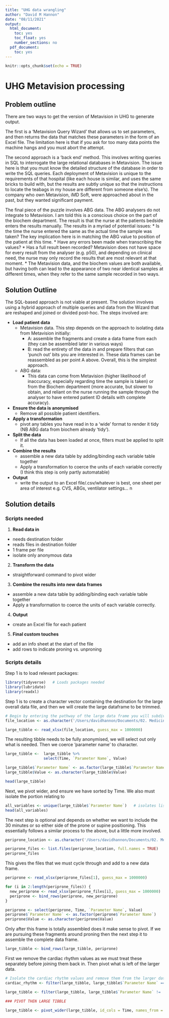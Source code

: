 ```yaml
---
title: "UHG data wrangling"
author: "David M Hannon"
date: "08/11/2021"
output:
  html_document:
    toc: yes
    toc_float: yes
    number_sections: no
  pdf_document:
    toc: yes
---
```


```r
knitr::opts_chunk$set(echo = TRUE)
```

# UHG Metavision processing

## Problem outline

There are two ways to get the version of Metavision in UHG to generate output.  

The first is a ‘Metavision Query Wizard’ that allows us to set parameters, and then returns the data that matches these parameters in the form of an Excel file. The limitation here is that if you ask for too many data points the machine hangs and you must abort the attempt.  

The second approach is a ‘back end’ method. This involves writing queries in SQL to interrogate the large relational databases in  Metavision. The issue here is that you must know the detailed structure of the database in order to write the SQL queries. Each deployment of Metavision is unique to the requirements of that  hospital (like each house is similar, and uses the same bricks to build with, but the results are subtly unique so that the instructions to locate the teabags in my house are different from someone else’s). The company who own Metavision, iMD Soft, were approached about in the past, but they wanted significant payment.

The final piece of the puzzle involves ABG data.  The ABG analysers do not integrate to Metavision. I am told this is a conscious choice on the part of the biochem department. The result is that the nurse at the patients bedside enters the results manually. The results in a myriad of potential issues:
* Is the time the nurse entered the same as the actual time the sample was taken? The key implication here is in matching the ABG value to position of the patient at this time.
* Have any errors been made when transcribing the values?
* Has a full result been recorded? Metavision does not have space for every result from the analyser (e.g. p50), and depending on clinical need, the nurse may only record the results that are most relevant at that moment.
* The Metavision data, and the biochem values are both available, but having both can lead to the appearance of two near identical samples at different times, when they refer to the same sample recorded in two ways.  

## Solution Outline

The SQL-based approach is not viable at present. The solution involves using a hybrid approach of multiple queries and data from the Wizard that are reshaped and joined or divided post-hoc. The steps involved are:

- **Load patient data**
  - Metavision data. This step depends on the approach to isolating data from Metavision initially:
    - A: assemble the fragments and create a data frame from each (they can be assembled later in various ways)
    - B: read the entirety of the data in and prepare filters that can 'punch out' bits you are interested in. These data frames can be reassembled as per point A above. Overall, this is the simplest approach.
  - ABG data:
    - This data can come from Metavision (higher likelihood of inaccuracy, especially regarding time the sample is taken) or from the Biochem department (more accurate, but slower to obtain, and reliant on the nurse running the sample through the analyser to have entered patient ID details with complete accuracy).
    
- **Ensure the data is anonymised**
  - Remove all possible patient identifiers.
  
- **Apply a transformation**
  - pivot any tables you have read in to a 'wide' format to render it tidy (NB ABG data from biochem already 'tidy').
  
- **Split the data**
  - If all the data has been loaded at once, filters must be applied to split it.

- **Combine the results**
  - assemble a new data table by adding/binding each variable table together
  - Apply a transformation to coerce the units of each variable correctly (I think this step is only partly automatable)
  
- **Output**
  - write the output to an Excel file/.csv/whatever is best, one sheet per area of interest e.g. CVS, ABGs, ventilator settings... n


## Solution details
### Scripts needed
1. **Read data in**
  - needs destination folder
  - reads files in destination folder
  - 1 frame per file
  - isolate only anonymous data
  
2. **Transform the data**
  - straightforward command to pivot wider
  
3. **Combine the results into new data frames**
  - assemble a new data table by adding/binding each variable table together
  - Apply a transformation to coerce the units of each variable correctly.

4. **Output** 
  - create an Excel file for each patient
  
5. **Final custom touches**
  - add an info sheet at the start of the file
  - add rows to indicate proning vs. unproning

### Scripts details

Step 1 is to load relevant packages:

```r

library(tidyverse)   # Loads packages needed
library(lubridate)
library(readxl)

```

Step 1 is to create a character vector containing the destination for the large overall data file, and then we will create the large dataframe to be trimmed.

```r

# Begin by entering the pathway of the large data frame you will subdivide.
file_location <- as.character('/Users/davidhannon/Documents/02. Medicine/Med_Programming/MD_Metavision_wrangle/raw_data/01_AO/Verified/01_AO_verified.xlsx')

large_tibble <- read_xlsx(file_location, guess_max = 1000000)

```

The resulting tibble needs to be fully anonymised, we will select out only what is needed. Then we coerce 'parameter name' to character.

```r

large_tibble <-  large_tibble %>% 
                 select(Time, `Parameter Name`, Value)

large_tibble$`Parameter Name` <- as.factor(large_tibble$`Parameter Name`)
large_tibble$Value <- as.character(large_tibble$Value)

head(large_tibble)

```
Next, we pivot wider, and ensure we have sorted by Time. We also must isolate the portion relating to 

```r

all_variables <- unique(large_tibble$`Parameter Name`)   # isolates list of variables
head(all_variables)

```

The next step is optional and depends on whether we want to include the 30 minutes or so either side of the prone or supine positioning. This essentially follows a similar process to the above, but a little more involved.

```r

periprone_location <- as.character('/Users/davidhannon/Documents/02. Medicine/Med_Programming/MD_Metavision_wrangle/raw_data/01_AO/Unverified')

periprone_files <- list.files(periprone_location, full.names = TRUE)
periprone_files

```

This gives the files that we must cycle through and add to a new data frame.

```r


periprone <- read_xlsx(periprone_files[1], guess_max = 1000000)

for (i in 2:length(periprone_files)) {
  new_periprone <- read_xlsx(periprone_files[i], guess_max = 1000000) 
  periprone <- bind_rows(periprone, new_periprone)
}

periprone <- select(periprone, Time, `Parameter Name`, Value)
periprone$`Parameter Name` <- as.factor(periprone$`Parameter Name`)
periprone$Value <- as.character(periprone$Value)

```

Only after this frame is totally assembled does it make sense to pivot. If we are pursuing these fragments around proning then the next step it to assemble the complete data frame.

```r

large_tibble <- bind_rows(large_tibble, periprone)

```

First we remove the cardiac rhythm values as we must treat these separately before joining them back in. Then pivot what is left of the larger data.


```r

# Isolate the cardiac rhythm values and remove them from the larger data frame.
cardiac_rhythm <- filter(large_tibble, large_tibble$`Parameter Name` == 'Cardiac Rhythm')

large_tibble <- filter(large_tibble, large_tibble$`Parameter Name` != 'Cardiac Rhythm')

### PIVOT THEN LARGE TIBBLE

large_tibble <- pivot_wider(large_tibble, id_cols = Time, names_from = `Parameter Name`, values_from = Value) %>% arrange(Time)

```

